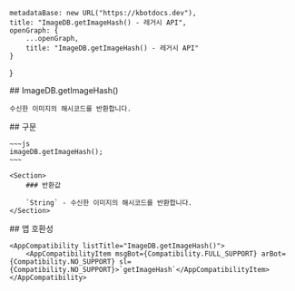 
    metadataBase: new URL("https://kbotdocs.dev"),
    title: "ImageDB.getImageHash() - 레거시 API",
    openGraph: {
        ...openGraph,
        title: "ImageDB.getImageHash() - 레거시 API"
    }
}

<Section>
    ## ImageDB.getImageHash()

    수신한 이미지의 해시코드를 반환합니다.
</Section>
<Section>
    ## 구문

    ~~~js
    imageDB.getImageHash();
    ~~~

    <Section>
        ### 반환값

        `String` - 수신한 이미지의 해시코드를 반환합니다.
    </Section>
</Section>
<Section>
    ## 앱 호환성

    <AppCompatibility listTitle="ImageDB.getImageHash()">
        <AppCompatibilityItem msgBot={Compatibility.FULL_SUPPORT} arBot={Compatibility.NO_SUPPORT} sl={Compatibility.NO_SUPPORT}>`getImageHash`</AppCompatibilityItem>
    </AppCompatibility>
</Section>